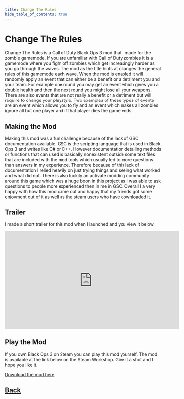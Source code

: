 ```yaml
---
title: Change The Rules
hide_table_of_contents: true
---
```



# Change The Rules 
Change The Rules is a Call of Duty Black Ops 3 mod that I made for the zombie gamemode. If you are unfamiliar with Call of Duty zombies it is a gamemode where you fight off zombies which get increasingly harder as you go through the waves. The mod as the title hints at changes the general rules of this gamemode each wave. When the mod is enabled it will randomly apply an event that can either be a benefit or a detriment you and your team. For example one round you may get an event which gives you a double health and then the next round you might lose all your weapons. There are also events that are not really a benefit or a detriment but will require to change your playstyle. Two examples of these types of events are an event which allows you to fly and an event which makes all zombies ignore all but one player and if that player dies the game ends. 

## Making the Mod
Making this mod was a fun challenge because of the lack of GSC documentation available. GSC is the scripting language that is used in Black Ops 3 and writes like C# or C++. However documentation detailing methods or functions that can used is basically nonexistent outside some text files that are included with the mod tools which usually led to more questions than answers in my experience. Therefore because of this lack of documentation I relied heavily on just trying things and seeing what worked and what did not. There is also luckily an activate modding community around this game which was a huge boon in this project as I was able to ask questions to people more experienced then in me in GSC. Overall I a very happy with how this mod came out and happy that my friends got some enjoyment out of it as well as the steam users who have downloaded it.

## Trailer
I made a short trailer for this mod when I launched and you view it below. 
<iframe width="560" height="315" src="https://www.youtube.com/embed/c54Te5e5iPo" title="YouTube video player" frameborder="0" allow="accelerometer; autoplay; clipboard-write; encrypted-media; gyroscope; picture-in-picture; web-share" allow="fullscreen"></iframe>

## Play the Mod
If you own Black Ops 3 on Steam you can play this mod yourself. The mod is available at the link below on the Steam Workshop. Give it a shot and I hope you like it. 

[Download the mod here](https://steamcommunity.com/sharedfiles/filedetails/?id=2842245738).

<h2 className="projectPageButtons"><a href="/projects/" className='projectPageButtonsText'>Back</a></h2>